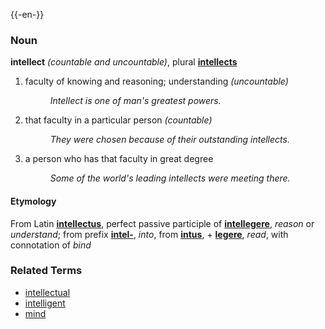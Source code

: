 {{-en-}}
===Noun===
'''intellect''' ''(countable and uncountable)'', plural '''[[intellects]]'''

# faculty of knowing and reasoning; understanding ''(uncountable)''
#: ''Intellect is one of man's greatest powers.''
# that faculty in a particular person ''(countable)''
#: ''They were chosen because of their outstanding intellects.''
# a person who has that faculty in great degree
#: ''Some of the world's leading intellects were meeting there.''

====Etymology====
From Latin '''[[intellectus]]''', perfect passive participle of '''[[intellegere]]''', ''reason'' or ''understand''; from prefix '''[[intel-]]''', ''into'', from '''[[intus]]''', + '''[[legere]]''', ''read'', with connotation of ''bind''

===Related Terms===
*[[intellectual]]
*[[intelligent]]
*[[mind]]